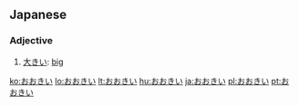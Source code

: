 ==Japanese==

===Adjective===
{{ja-adj|h|rom=ōkii|decl=い}}

# [[大きい]]: [[big]]

[[ko:おおきい]]
[[lo:おおきい]]
[[lt:おおきい]]
[[hu:おおきい]]
[[ja:おおきい]]
[[pl:おおきい]]
[[pt:おおきい]]